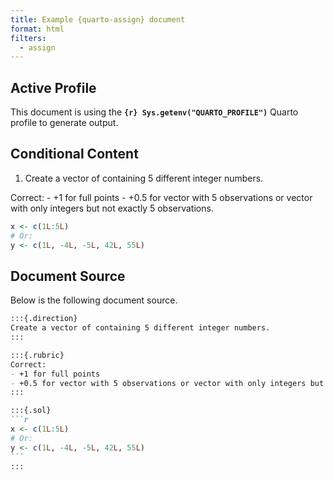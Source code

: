 ```yaml
---
title: Example {quarto-assign} document
format: html
filters:
  - assign
---
```


## Active Profile 

This document is using the **`{r} Sys.getenv("QUARTO_PROFILE")`** Quarto profile to generate output.


## Conditional Content

:::{.direction}
1. Create a vector of containing 5 different integer numbers.  
:::

:::{.rubric}
Correct:
- +1 for full points
- +0.5 for vector with 5 observations or vector with only integers but not exactly 5 observations.
:::

:::{.sol}
```r
x <- c(1L:5L)
# Or: 
y <- c(1L, -4L, -5L, 42L, 55L)
```
:::

## Document Source

Below is the following document source.

````md
:::{.direction}
Create a vector of containing 5 different integer numbers.  
:::

:::{.rubric}
Correct:
- +1 for full points
- +0.5 for vector with 5 observations or vector with only integers but not exactly 5 observations.
:::

:::{.sol}
```r
x <- c(1L:5L)
# Or: 
y <- c(1L, -4L, -5L, 42L, 55L)
```
:::
````